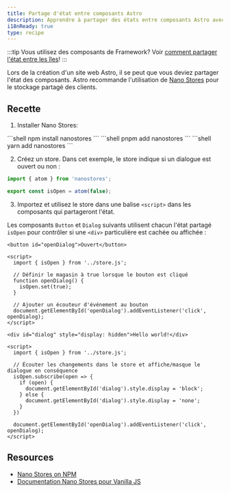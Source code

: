 ```yaml
---
title: Partage d'état entre composants Astro
description: Apprendre à partager des états entre composants Astro avec Nano Stores.
i18nReady: true
type: recipe
---
```



:::tip
Vous utilisez des composants de Framework? Voir [comment partager l'état entre les îles](/fr/core-concepts/sharing-state/)!
:::

Lors de la création d'un site web Astro, il se peut que vous deviez partager l'état des composants. Astro recommande l'utilisation de [Nano Stores](https://github.com/nanostores/nanostores) pour le stockage partagé des clients.

## Recette

1. Installer Nano Stores:

  <PackageManagerTabs>
    <Fragment slot="npm">
    ```shell
    npm install nanostores
    ```
    </Fragment>
    <Fragment slot="pnpm">
    ```shell
    pnpm add nanostores
    ```
    </Fragment>
    <Fragment slot="yarn">
    ```shell
    yarn add nanostores
    ```
    </Fragment>
  </PackageManagerTabs>

2. Créez un store. Dans cet exemple, le store indique si un dialogue est ouvert ou non :

  ```ts title="src/store.js"
  import { atom } from 'nanostores';

  export const isOpen = atom(false);
  ```

3. Importez et utilisez le store dans une balise `<script>` dans les composants qui partageront l'état.

Les composants `Button` et `Dialog` suivants utilisent chacun l'état partagé `isOpen` pour contrôler si une `<div>` particulière est cachée ou affichée :

  ```astro title="src/components/Button.astro"
  <button id="openDialog">Ouvert</button>

  <script>
    import { isOpen } from '../store.js';
    
    // Définir le magasin à true lorsque le bouton est cliqué
    function openDialog() {
      isOpen.set(true);
    }

    // Ajouter un écouteur d'événement au bouton
    document.getElementById('openDialog').addEventListener('click', openDialog);
  </script>
  ```

  ```astro title="src/components/Dialog.astro"
  <div id="dialog" style="display: hidden">Hello world!</div>

  <script>
    import { isOpen } from '../store.js';

    // Écouter les changements dans le store et affiche/masque le dialogue en conséquence    
    isOpen.subscribe(open => {
      if (open) {
        document.getElementById('dialog').style.display = 'block';
      } else {
        document.getElementById('dialog').style.display = 'none';
      }
    })

    document.getElementById('openDialog').addEventListener('click', openDialog);
  </script>
  ```

## Resources

- [Nano Stores on NPM](https://www.npmjs.com/package/nanostores)
- [Documentation Nano Stores pour Vanilla JS](https://github.com/nanostores/nanostores#vanilla-js)
